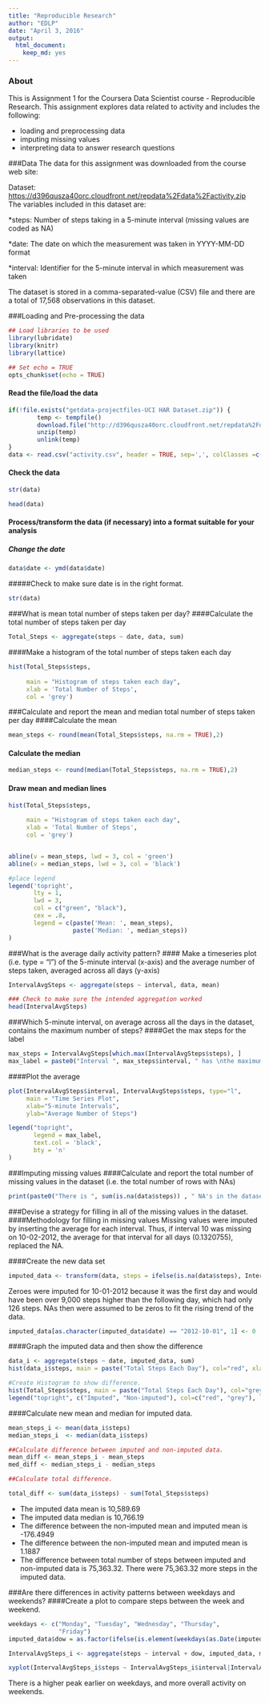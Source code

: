 ---
title: "Reproducible Research"
author: "EDLP"
date: "April 3, 2016"
output: 
  html_document: 
    keep_md: yes
---

### About
This is Assignment 1 for the Coursera Data Scientist course - Reproducible Research. This assignment explores data related to activity and includes the following:

* loading and preprocessing data
* imputing missing values
* interpreting data to answer research questions

###Data
The data for this assignment was downloaded from the course web site:  

Dataset: [https://d396qusza40orc.cloudfront.net/repdata%2Fdata%2Factivity.zip](Activity monitoring data [52K])  
The variables included in this dataset are:  

*steps: Number of steps taking in a 5-minute interval (missing values are coded as NA)

*date: The date on which the measurement was taken in YYYY-MM-DD format

*interval: Identifier for the 5-minute interval in which measurement was taken

The dataset is stored in a comma-separated-value (CSV) file and there are a total of 17,568 observations in this dataset.

###Loading and Pre-processing the data
```{r}
## Load libraries to be used
library(lubridate)
library(knitr)
library(lattice)
```

```{r}
## Set echo = TRUE
opts_chunk$set(echo = TRUE)
```

#### Read the file/load the data
```{r}
if(!file.exists("getdata-projectfiles-UCI HAR Dataset.zip")) {
        temp <- tempfile()
        download.file("http://d396qusza40orc.cloudfront.net/repdata%2Fdata%2Factivity.zip",temp)
        unzip(temp)
        unlink(temp)
}
data <- read.csv("activity.csv", header = TRUE, sep=',', colClasses =c("numeric", "character", "integer"))
```
#### Check the data
```{r}
str(data)

head(data)
```

#### Process/transform the data (if necessary) into a format suitable for your analysis
##### Change the date
```{r}
data$date <- ymd(data$date)
```
#####Check to make sure date is in the right format.
```{r}
str(data)
```

###What is mean total number of steps taken per day?
####Calculate the total number of steps taken per day
```{r}
Total_Steps <- aggregate(steps ~ date, data, sum)
```
####Make a histogram of the total number of steps taken each day
```{r}
hist(Total_Steps$steps, 
   
     main = "Histogram of steps taken each day",
     xlab = 'Total Number of Steps',
     col = 'grey')
```

###Calculate and report the mean and median total number of steps taken per day
####Calculate the mean
```{r}
mean_steps <- round(mean(Total_Steps$steps, na.rm = TRUE),2)
```

#### Calculate the median
```{r}
median_steps <- round(median(Total_Steps$steps, na.rm = TRUE),2)
```
#### Draw mean and median lines
```{r}
hist(Total_Steps$steps, 
  
     main = "Histogram of steps taken each day",
     xlab = 'Total Number of Steps',
     col = 'grey')


abline(v = mean_steps, lwd = 3, col = 'green')
abline(v = median_steps, lwd = 3, col = 'black')

#place legend
legend('topright',
       lty = 1,
       lwd = 3,
       col = c("green", "black"),
       cex = .8, 
       legend = c(paste('Mean: ', mean_steps),
                  paste('Median: ', median_steps))
)
```
  
###What is the average daily activity pattern?
#### Make a timeseries plot (i.e. type = "l") of the 5-minute interval (x-axis) and the average number of steps taken, averaged across all days (y-axis)
```{r}
IntervalAvgSteps <- aggregate(steps ~ interval, data, mean)

### Check to make sure the intended aggregation worked
head(IntervalAvgSteps)
```

###Which 5-minute interval, on average across all the days in the dataset, contains the maximum number of steps?
####Get the max steps for the label
```{r}
max_steps = IntervalAvgSteps[which.max(IntervalAvgSteps$steps), ]
max_label = paste0("Interval ", max_steps$interval, " has \nthe maximum number of steps: \n", round(max_steps$steps,2))
```
####Plot the average
```{r}
plot(IntervalAvgSteps$interval, IntervalAvgSteps$steps, type="l",
     main = "Time Series Plot",
     xlab="5-minute Intervals",
     ylab="Average Number of Steps")

legend("topright",
       legend = max_label,
       text.col = 'black',
       bty = 'n'
)
```
  
###Imputing missing values
####Calculate and report the total number of missing values in the dataset (i.e. the total number of rows with NAs)
```{r}
print(paste0("There is ", sum(is.na(data$steps)) , " NA's in the dataset."))
```
###Devise a strategy for filling in all of the missing values in the dataset.
####Methodology for filling in missing values
Missing values were imputed by inserting the average for each interval. Thus, if interval 10 was missing on 10-02-2012, the average for that interval for all days (0.1320755), replaced the NA.

####Create the new data set
```{r}
imputed_data <- transform(data, steps = ifelse(is.na(data$steps), IntervalAvgSteps$steps[match(data$interval, IntervalAvgSteps$interval)], data$steps))
```
  
Zeroes were imputed for 10-01-2012 because it was the first day and would have been over 9,000 steps higher than the following day, which had only 126 steps. NAs then were assumed to be zeros to fit the rising trend of the data.
```{r}
imputed_data[as.character(imputed_data$date) == "2012-10-01", 1] <- 0
```
####Graph the imputed data and then show the difference
```{r}
data_i <- aggregate(steps ~ date, imputed_data, sum)
hist(data_i$steps, main = paste("Total Steps Each Day"), col="red", xlab="Number of Steps")

#Create Histogram to show difference. 
hist(Total_Steps$steps, main = paste("Total Steps Each Day"), col="grey", xlab="Number of Steps", add=T)
legend("topright", c("Imputed", "Non-imputed"), col=c("red", "grey"), lwd=10)
```
  
####Calculate new mean and median for imputed data.
```{r}
mean_steps_i <- mean(data_i$steps)
median_steps_i  <- median(data_i$steps)

##Calculate difference between imputed and non-imputed data.
mean_diff <- mean_steps_i - mean_steps
med_diff <- median_steps_i - median_steps

##Calculate total difference.

total_diff <- sum(data_i$steps) - sum(Total_Steps$steps)
```
    

* The imputed data mean is 10,589.69
* The imputed data median is 10,766.19
* The difference between the non-imputed mean and imputed mean is -176.4949
* The difference between the non-imputed mean and imputed mean is 1.1887
* The difference between total number of steps between imputed and non-imputed data is 75,363.32. There were 75,363.32 more steps in the imputed data.

###Are there differences in activity patterns between weekdays and weekends?
####Create a plot to compare steps between the week and weekend. 


```{r}
weekdays <- c("Monday", "Tuesday", "Wednesday", "Thursday", 
              "Friday")
imputed_data$dow = as.factor(ifelse(is.element(weekdays(as.Date(imputed_data$date)),weekdays), "Weekday", "Weekend"))

IntervalAvgSteps_i <- aggregate(steps ~ interval + dow, imputed_data, mean)

xyplot(IntervalAvgSteps_i$steps ~ IntervalAvgSteps_i$interval|IntervalAvgSteps_i$dow, main="Average Steps per Day by Interval",xlab="Interval", ylab="Steps",layout=c(1,2), type="l")
```
  
There is a higher peak earlier on weekdays, and more overall activity on weekends.